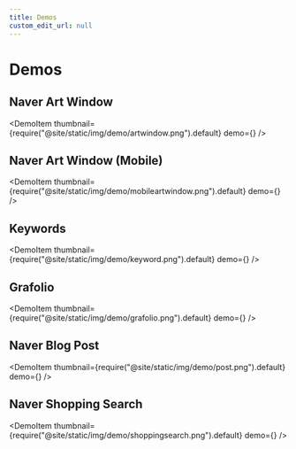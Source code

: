 ```yaml
---
title: Demos
custom_edit_url: null
---
```



# Demos
## Naver Art Window
<DemoItem thumbnail={require("@site/static/img/demo/artwindow.png").default} demo={<ArtWindow />} />

## Naver Art Window (Mobile)
<DemoItem thumbnail={require("@site/static/img/demo/mobileartwindow.png").default} demo={<ArtWindowMobile/>} />

## Keywords
<DemoItem thumbnail={require("@site/static/img/demo/keyword.png").default} demo={<Keywords/>} />

## Grafolio
<DemoItem thumbnail={require("@site/static/img/demo/grafolio.png").default} demo={<Grafolio/>} />

## Naver Blog Post
<DemoItem thumbnail={require("@site/static/img/demo/post.png").default} demo={<Post/>} />

## Naver Shopping Search
<DemoItem thumbnail={require("@site/static/img/demo/shoppingsearch.png").default} demo={<ShoppingSearch />} />
